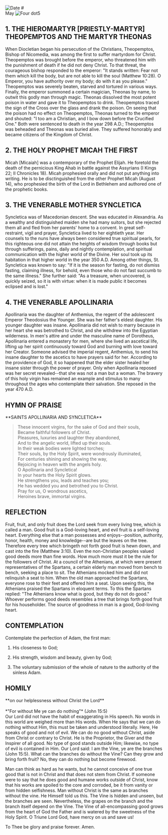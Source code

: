 
<Image src="/title-imprint.png" height={50} width={50} alt="Date" className="title-imprint"/>
# <div id="date">May <Image className="four-dot" src="/four-dot.png" height={15} width={15} alt="Four dot" />5</div>

## 1. THE HIEROMARTYR [PRIESTLY-MARTYR] THEOPEMPTOS AND THE MARTYR THEONAS

When Diocletian began his persecution of the Christians, Theopemptos, Bishop of Nicomedia, was among the first to suffer martyrdom for Christ. Theopemptos was brought before the emperor, who threatened him with the punishment of death if he did not deny Christ. To that threat, the courageous bishop responded to the emperor: "It stands written: Fear not them which kill the body, but are not able to kill the soul (Matthew 10:28). O Emperor, you have authority over my body; do with it as you please." Theopemptos was severely beaten, starved and tortured in various ways. Finally, the emperor summoned a certain magician, Theonas by name, to outwit this godly man through magic. Theonas dissolved the most potent poison in water and gave it to Theopemptos to drink. Theopemptos traced the sign of the Cross over the glass and drank the poison. On seeing that the poison had no effect on Theopemptos, Theonas turned to the emperor and shouted: "I too am a Christian, and I bow down before the Crucified One." Both were sentenced to death in the year 298 A.D.; Theopemptos was beheaded and Theonas was buried alive. They suffered honorably and became citizens of the Kingdom of Christ.

## 2. THE HOLY PROPHET MICAH THE FIRST

Micah [Micaiah] was a contemporary of the Prophet Elijah. He foretold the death of the pernicious King Ahab in battle against the Assyrians (I Kings 22; II Chronicles 18). Micah prophesied orally and did not put anything into writing. He is to be disctinguished from the other Prophet Micah (August 14), who prophesied the birth of the Lord in Bethlehem and authored one of the prophetic books.

## 3. THE VENERABLE MOTHER SYNCLETICA

Syncletica was of Macedonian descent. She was educated in Alexandria. As a wealthy and distinguished maiden she had many suitors, but she rejected them all and fled from her parents' home to a convent. In great self-restraint, vigil and prayer, Syncletica lived to her eightieth year. Her counsels to the nuns have always been considered true spiritual pearls, for this righteous one did not attain the heights of wisdom through books but through sufferings, pains, daily and nightly contemplation, and spiritual communication with the higher world of the Divine. Her soul took up its habitation in that higher world in the year 350 A.D. Among other things, St. Syncletica was known to say: "If it is the season for fasting, do not dismiss fasting, claiming illness, for behold, even those who do not fast succumb to the same illness." She further said: "As a treasure, when uncovered, is quickly seized, so it is with virtue: when it is made public it becomes eclipsed and is lost."

## 4. THE VENERABLE APOLLINARIA

Apollinaria was the daughter of Anthemius, the regent of the adolescent Emperor Theodosius the Younger. She was her father's eldest daughter. His younger daughter was insane. Apollinaria did not wish to marry because in her heart she was betrothed to Christ, and she withdrew into the Egyptian wilderness. In men's attire and under the masculine name of Dorotheus, Apollinaria entered a monastery for men, where she lived an ascetical life, lifting up her spirit continuously toward God and burning with love toward her Creator. Someone advised the imperial regent, Anthemius, to send his insane daughter to the ascetics to have prayers said for her. According to the providence of God, it so happened that the elder sister healed her insane sister through the power of prayer. Only when Apollinaria reposed was her secret revealed--that she was not a man but a woman. The bravery of this holy virgin has remained an example and stimulus to many throughout the ages who contemplate their salvation. She reposed in the year 470 A.D.


## HYMN OF PRAISE
<div style={{textAlign:'center'}}>
**SAINTS APOLLINARIA AND SYNCLETICA**
</div>

>These innocent virgins, for the sake of God and their souls,  
Became faithful followers of Christ.  
Pleasures, luxuries and laughter they abandoned,  
And to the angelic world, lifted up their souls.  
In their weak bodies were lighted torches;  
Their souls, by the Holy Spirit, were wondrously illuminated,  
For centuries shining and showing the way,  
Rejoicing in heaven with the angels holy.  
O Apollinaria and Syncletica!  
In your hearts the Holy Spirit glows.  
He strengthens you, leads and teaches you;  
He has wedded you and betrothed you to Christ.  
Pray for us, O wondrous ascetics,  
Heroines brave, immortal virgins.  


## REFLECTION

Fruit, fruit, and only fruit does the Lord seek from every living tree, which is called a man. Good fruit is a God-loving heart, and evil fruit is a self-loving heart. Everything else that a man possesses and enjoys--position, authority, honor, health, money and knowledge--are but the leaves on the tree. Therefore every tree which bringeth not forth good fruit is hewn down, and cast into the fire (Matthew 3:10). Even the non-Christian peoples valued good deeds more than fine words. How much more must it be the rule for the followers of Christ. At a council of the Athenians, at which were present representatives of the Spartans, a certain elderly man moved from bench to bench, seeking a place to sit. The Athenians mocked him and did not relinquish a seat to him. When the old man approached the Spartans, everyone rose to their feet and offered him a seat. Upon seeing this, the Athenians praised the Spartans in eloquent terms. To this the Spartans replied: "The Athenians know what is good, but they do not do good." Whoever performs good deeds resembles a tree that brings forth good fruit for his householder. The source of goodness in man is a good, God-loving heart.


## CONTEMPLATION

Contemplate the perfection of Adam, the first man:

1. His closeness to God;

2. His strength, wisdom and beauty, given by God;

3. The voluntary submission of the whole of nature to the authority of the sinless Adam.


## HOMILY
<div style={{textAlign:'center'}}>
**on our helplessness without Christ the Lord**
</div>
<br/>
<div style={{textAlign:'right'}}>
*"For without Me ye can do nothing"* (John 15:5)
</div>
Our Lord did not have the habit of exaggerating in His speech. No words in this world are weighed more than His words. When He says that we can do nothing without Him, this must be taken and understood literally. Here, He speaks of good and not of evil. We can do no good without Christ, aside from Christ or contrary to Christ. He is the Proprietor, the Giver and the Inspirer of all good. No type of good stands outside Him; likewise, no type of evil is contained in Him. Our Lord said: I am the Vine, ye are the branches (John 15:5). What can the branches do without the Vine? Can they grow and bring forth fruit? No, they can do nothing but become firewood.

Man can think as hard as he wants, but he cannot conceive of one true good that is not in Christ and that does not stem from Christ. If someone were to say that he does good and humane works outside of Christ, know that his works are spoiled to the core and corroded, be it from vanity or from hidden selfishness. Man without Christ is the same as branches without the vine. He Himself told us this. The Vine is hidden and unseen, but the branches are seen. Nevertheless, the grapes on the branch and the branch itself depend on the Vine. The Vine of all-encompassing good grows from the heart of God the Father and is watered by the sweetness of the Holy Spirit. O Triune Lord God, have mercy on us and save us!

To Thee be glory and praise forever. Amen.